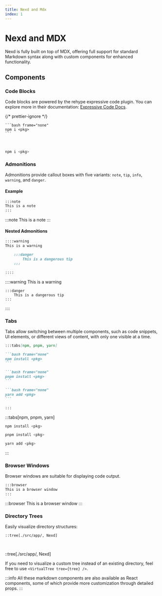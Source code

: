 ```yaml
---
title: Nexd and Mdx
index: 1
---
```


# Nexd and MDX

Nexd is fully built on top of MDX, offering full support for standard Markdown syntax along with custom components for enhanced functionality.

## Components

### Code Blocks

Code blocks are powered by the rehype expressive code plugin. You can explore more in their documentation: [Expressive Code Docs](https://expressive-code.com/installation/).

{/* prettier-ignore */}
````tsx
```bash frame="none"
npm i <pkg>
```
````

<br />

```bash frame="none"
npm i <pkg>
```

### Admonitions

Admonitions provide callout boxes with five variants: `note`, `tip`, `info`, `warning`, and `danger`.

#### Example

```markdown
:::note
This is a note
:::
```

:::note
This is a note
:::

#### Nested Admonitions

```markdown
::::warning
This is a warning

    :::danger
        This is a dangerous tip
    :::

::::
```

::::warning
This is a warning

    :::danger
        This is a dangerous tip
    :::

::::

### Tabs

Tabs allow switching between multiple components, such as code snippets, UI elements, or different views of content, with only one visible at a time.

````markdown
:::tabs[npm, pnpm, yarn]

```bash frame="none"
npm install <pkg>
```

```bash frame="none"
pnpm install <pkg>
```

```bash frame="none"
yarn add <pkg>
```

:::
````

:::tabs[npm, pnpm, yarn]

```bash frame="none"
npm install <pkg>
```

```bash frame="none"
pnpm install <pkg>
```

```bash frame="none"
yarn add <pkg>
```

:::

### Browser Windows

Browser windows are suitable for displaying code output.

```markdown
:::browser
This is a browser window
:::
```

:::browser
This is a browser window
:::

### Directory Trees

Easily visualize directory structures:

```
::tree[./src/app/, Nexd]
```

<br />

::tree[./src/app/, Nexd]

If you need to visualize a custom tree instead of an existing directory, feel free to use `<VirtualTree tree={tree} />`.

:::info
All these markdown components are also available as React components, some of which provide more customization through detailed props.
:::

